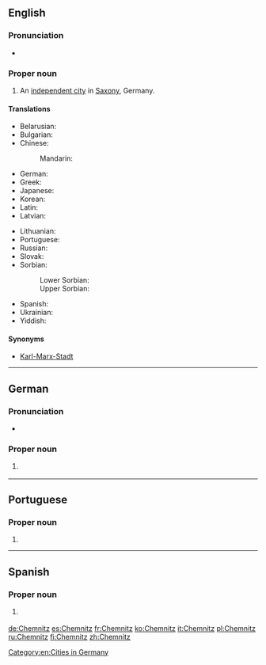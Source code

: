 ==English==
{{wikipedia|lang=en}}

===Pronunciation===
* {{IPA|/ˈkɛmnɪts/|lang=en}}

===Proper noun===
{{en-proper noun}}

# An [[independent city]] in [[Saxony]], Germany.

====Translations====
{{trans-top|city in Saxony}}
* Belarusian: {{t|be|Кемніц|m}}
* Bulgarian: {{t|bg|Кемниц|m}}
* Chinese:
*: Mandarin: {{t|cmn|开姆尼茨|tr=Kāimǔnící}}
* German: {{t+|de|Chemnitz|n}}
* Greek: {{t+|el|Κέμνιτς}}
* Japanese: {{t|ja|ケムニッツ|tr=Kemunittsu}}
* Korean: {{t|ko|켐니츠}}
* Latin: {{t|la|Chemnicium}}
* Latvian: {{t|lv|Hemnica|f}}
{{trans-mid}}
* Lithuanian: {{t|lt|Chemnicas|m}}
* Portuguese: {{t|pt|Chemnitz|f}}
* Russian: {{t+|ru|Хемниц|m}}
* Slovak: {{t|sk|Kamenica|f}}
* Sorbian:
*: Lower Sorbian: {{t|dsb|Kamjenica|f}}
*: Upper Sorbian: {{t|hsb|Kamjenica|f}}
* Spanish: {{t+|es|Chemnitz}}
* Ukrainian: {{t|uk|Хемніц|m}}
* Yiddish: {{t|yi|קעמניץ|n}}
{{trans-bottom}}

====Synonyms====
* [[Karl-Marx-Stadt]] {{qualifier|former name of Chemnitz in [[GDR]] times)}}

[[Category:en:Cities in Germany]]

----

==German==
{{wikipedia|lang=de}}

===Pronunciation===
* {{IPA|/ˈkɛmnɪts/|lang=de}}

===Proper noun===
{{de-proper noun|n|Chemnitz’}}

# {{l|en|Chemnitz}} {{gloss|city in Saxony, Germany}}

{{catlangcode|de|Cities}}
{{catlangcode|de|Germany}}

----

==Portuguese==

===Proper noun===
{{pt-proper noun|f}}

# {{place|pt|city|s/Saxony|c/Germany|t1=Chemnitz}}

----

==Spanish==
{{wikipedia|lang=es}}

===Proper noun===
{{es-proper noun}}

# {{l|en|Chemnitz}} {{gloss|city in Saxony}}

[[de:Chemnitz]]
[[es:Chemnitz]]
[[fr:Chemnitz]]
[[ko:Chemnitz]]
[[it:Chemnitz]]
[[pl:Chemnitz]]
[[ru:Chemnitz]]
[[fi:Chemnitz]]
[[zh:Chemnitz]]